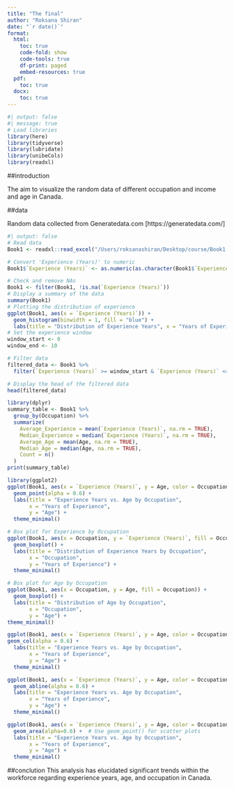 ```yaml
---
title: "The final"
author: "Roksana Shiran"
date: "`r date()`"
format:
  html:
    toc: true
    code-fold: show
    code-tools: true
    df-print: paged
    embed-resources: true
  pdf:
    toc: true
  docx:
    toc: true
---
```


```r
#| output: false
#| message: true 
# Load libraries
library(here)
library(tidyverse)
library(lubridate)
library(unibeCols)
library(readxl)
```

##introduction

The aim to visualize the random data of different occupation and income and age in Canada. 


##data 

Random data collected from Generatedata.com [https://generatedata.com/]
 

```r
#| output: false
# Read data 
Book1 <- readxl::read_excel("/Users/roksanashiran/Desktop/course/Book1.xlsx", skip = 1)

# Convert 'Experience (Years)' to numeric
Book1$`Experience (Years)` <- as.numeric(as.character(Book1$`Experience (Years)`))

# Check and remove NAs
Book1 <- filter(Book1, !is.na(`Experience (Years)`))
# Display a summary of the data
summary(Book1)
# Plotting the distribution of experience
ggplot(Book1, aes(x = `Experience (Years)`)) +
  geom_histogram(binwidth = 1, fill = "blue") +
  labs(title = "Distribution of Experience Years", x = "Years of Experience", y = "Count")
# Set the experience window
window_start <- 0
window_end <- 10

# Filter data
filtered_data <- Book1 %>%
  filter(`Experience (Years)` >= window_start & `Experience (Years)` <= window_end)

# Display the head of the filtered data
head(filtered_data)
```

```r
library(dplyr)
summary_table <- Book1 %>%
  group_by(Occupation) %>%
  summarize(
    Average_Experience = mean(`Experience (Years)`, na.rm = TRUE),
    Median_Experience = median(`Experience (Years)`, na.rm = TRUE),
    Average_Age = mean(Age, na.rm = TRUE),
    Median_Age = median(Age, na.rm = TRUE),
    Count = n()
  )
print(summary_table)
```



```r
library(ggplot2)
ggplot(Book1, aes(x = `Experience (Years)`, y = Age, color = Occupation)) +
  geom_point(alpha = 0.6) +
  labs(title = "Experience Years vs. Age by Occupation",
       x = "Years of Experience",
       y = "Age") +
  theme_minimal()

# Box plot for Experience by Occupation
ggplot(Book1, aes(x = Occupation, y = `Experience (Years)`, fill = Occupation)) +
  geom_boxplot() +
  labs(title = "Distribution of Experience Years by Occupation",
       x = "Occupation",
       y = "Years of Experience") +
  theme_minimal()

# Box plot for Age by Occupation
ggplot(Book1, aes(x = Occupation, y = Age, fill = Occupation)) +
  geom_boxplot() +
  labs(title = "Distribution of Age by Occupation",
       x = "Occupation",
       y = "Age") +
theme_minimal()
```
```r
ggplot(Book1, aes(x = `Experience (Years)`, y = Age, color = Occupation)) +
geom_col(alpha = 0.6) +
  labs(title = "Experience Years vs. Age by Occupation",
       x = "Years of Experience",
       y = "Age") +
  theme_minimal()
```

```r
ggplot(Book1, aes(x = `Experience (Years)`, y = Age, color = Occupation)) +
  geom_abline(alpha = 0.6) +
  labs(title = "Experience Years vs. Age by Occupation",
       x = "Years of Experience",
       y = "Age") +
  theme_minimal()
```
```r
ggplot(Book1, aes(x = `Experience (Years)`, y = Age, color = Occupation)) +
  geom_area(alpha=0.6) +  # Use geom_point() for scatter plots
  labs(title = "Experience Years vs. Age by Occupation",
       x = "Years of Experience",
       y = "Age") +
  theme_minimal()


```

##conclution
This analysis has elucidated significant trends within the workforce regarding experience years, age, and occupation in Canada. 
